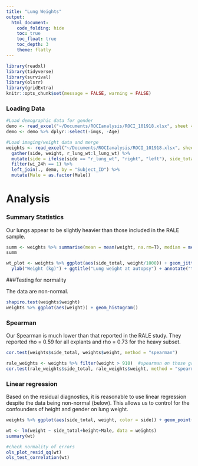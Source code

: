```yaml
---
title: "Lung Weights"
output: 
  html_document:
    code_folding: hide
    toc: true
    toc_float: true
    toc_depth: 3
    theme: flatly
---
```

```r
library(readxl)
library(tidyverse)
library(survival)
library(olsrr)
library(gridExtra)
knitr::opts_chunk$set(message = FALSE, warning = FALSE)
```
### Loading Data
```r
#Load demographic data for gender
demo <- read_excel("~/Documents/ROCIanalysis/ROCI_101918.xlsx", sheet = "Outcomes", range = cell_cols(1:4))
demo <- demo %>% dplyr::select(-imgs, -Age)

#Load imaging/weight data and merge
weights <- read_excel("~/Documents/ROCIanalysis/ROCI_101918.xlsx", sheet = "LungWt", range = cell_cols(1:12)) %>% 
  gather(side, weight, r_lung_wt:l_lung_wt) %>%
  mutate(side = ifelse(side == "r_lung_wt", "right", "left"), side_total = ifelse(side == "right", quad1+quad3, quad2+quad4)) %>%
  filter(wi_24h == 1) %>%
  left_join(., demo, by = "Subject_ID") %>% 
  mutate(Male = as.factor(Male))

```

# Analysis

### Summary Statistics
<p> Our lungs appear to be slightly heavier than those included in the RALE sample.
```r
summ <- weights %>% summarise(mean = mean(weight, na.rm=T), median = median(weight, na.rm=T)) 
summ
```

```r
wt_plot <- weights %>% ggplot(aes(side_total, weight/1000)) + geom_jitter() + geom_smooth(method = "lm") + xlab("") +
  ylab("Weight (kg)") + ggtitle("Lung weight at autopsy") + annotate("text", x=2.85, y=2, label="B=49.1 CI 18.8-79.5, p=0.002")
```


###Testing for normality
<p> The data are non-normal.
```r
shapiro.test(weights$weight)
weights %>% ggplot(aes(weight)) + geom_histogram()
```

### Spearman
<p>Our Spearman is much lower than that reported in the RALE study. They reported rho = 0.59 for all explants and rho = 0.73 for the heavy subset. 
```r
cor.test(weights$side_total, weights$weight, method = "spearman")

rale_weights <- weights %>% filter(weight > 910)  #spearman on those greater than the median
cor.test(rale_weights$side_total, rale_weights$weight, method = "spearman")
```

### Linear regression
<p>Based on the residual diagnostics, it is reasonable to use linear regression despite the data being non-normal (below). This allows us to control for the confounders of height and gender on lung weight. 
```r
weights %>% ggplot(aes(side_total, weight, color = side)) + geom_point() + geom_smooth(method = "lm")

wt <- lm(weight ~ side_total+height+Male, data = weights)
summary(wt)

#check normality of errors
ols_plot_resid_qq(wt)
ols_test_correlation(wt)
```







